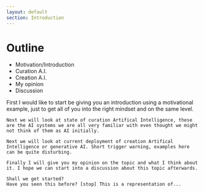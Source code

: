 ```yaml
---
layout: default
section: Introduction
---
```


# Outline

<div className="outline">

-   Motivation/Introduction
-   Curation A.I.
-   Creation A.I.
-   My opinion
-   Discussion

</div>

<Note>
    First I would like to start be giving you an introduction using a motivational example, just to get all of you into the right mindset and on the same level.

    Next we will look at state of curation Artifical Intelligence, these are the AI systems we are all very familiar with even thought we might not think of them as AI initially.

    Next we will look at current deployment of creation Artifical Intelligence or generative AI. Short trigger warning, examples here can be quite disturbing.

    Finally I will give you my opinion on the topic and what I think about it. I hope we can start into a discussion about this topic afterwards.

    Shall we get started?
    Have you seen this before? [stop] This is a representation of...

</Note>

<Note></Note>

<Navbar sections={false} />
